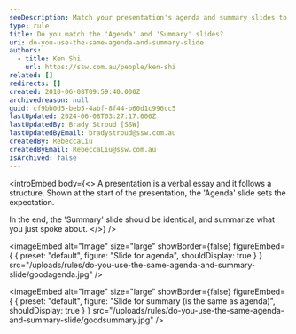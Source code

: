 ```yaml
---
seoDescription: Match your presentation's agenda and summary slides to ensure a clear overview of key points and leave a lasting impression.
type: rule
title: Do you match the 'Agenda' and 'Summary' slides?
uri: do-you-use-the-same-agenda-and-summary-slide
authors:
  - title: Ken Shi
    url: https://ssw.com.au/people/ken-shi
related: []
redirects: []
created: 2010-06-08T09:59:40.000Z
archivedreason: null
guid: cf9bb0d5-beb5-4abf-8f44-b60d1c996cc5
lastUpdated: 2024-06-08T03:27:17.000Z
lastUpdatedBy: Brady Stroud [SSW]
lastUpdatedByEmail: bradystroud@ssw.com.au
createdBy: RebeccaLiu
createdByEmail: RebeccaLiu@ssw.com.au
isArchived: false
---
```


<introEmbed
  body={<>
A presentation is a verbal essay and it follows a structure. Shown at the start of the presentation, the 'Agenda' slide sets the expectation.

In the end, the 'Summary' slide should be identical, and summarize what you just spoke about.
  </>}
/>

<imageEmbed
  alt="Image"
  size="large"
  showBorder={false}
  figureEmbed={ {
    preset: "default",
    figure: "Slide for agenda",
    shouldDisplay: true
  } }
  src="/uploads/rules/do-you-use-the-same-agenda-and-summary-slide/goodagenda.jpg"
/>


<imageEmbed
  alt="Image"
  size="large"
  showBorder={false}
  figureEmbed={ {
    preset: "default",
    figure: "Slide for summary (is the same as agenda)",
    shouldDisplay: true
  } }
  src="/uploads/rules/do-you-use-the-same-agenda-and-summary-slide/goodsummary.jpg"
/>
